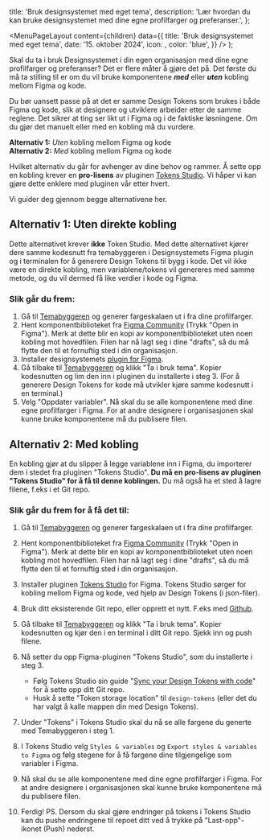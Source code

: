 

  title: 'Bruk designsystemet med eget tema',
  description:
    'Lær hvordan du kan bruke designsystemet med dine egne profilfarger og preferanser.',
};

  <MenuPageLayout
    content={children}
    data={{
      title: 'Bruk designsystemet med eget tema',
      date: '15. oktober 2024',
      icon: <PaletteIcon />,
      color: 'blue',
    }}
  />
);

Skal du ta i bruk Designsystemet i din egen organisasjon med dine egne profilfarger og preferanser? Det er flere måter å gjøre det på. Det første du må ta stilling til er om du vil bruke komponentene **_med_** eller **_uten_** kobling mellom Figma og kode. 

Du bør uansett passe på at det er samme Design Tokens som brukes i både Figma og kode, slik at designere og utviklere arbeider etter de samme reglene. Det sikrer at ting ser likt ut i Figma og i de faktiske løsningene. Om du gjør det manuelt eller med en kobling må du vurdere. 

**Alternativ 1:** _Uten_ kobling mellom Figma og kode \
**Alternativ 2:** _Med_ kobling mellom Figma og kode 

Hvilket alternativ du går for avhenger av dine behov og rammer. Å sette opp en kobling krever en **pro-lisens** av pluginen [Tokens Studio](https://tokens.studio/). Vi håper vi kan gjøre dette enklere med pluginen vår etter hvert.

Vi guider deg gjennom begge alternativene her.


## Alternativ 1: Uten direkte kobling

Dette alternativet krever **ikke** Token Studio. Med dette alternativet kjører dere samme kodesnutt fra temabyggeren i Designsystemets Figma plugin og i terminalen for å generere Design Tokens til bygg i kode. Det vil ikke være en direkte kobling, men variablene/tokens vil genereres med samme metode, og du vil dermed få like verdier i kode og Figma. 


### Slik går du frem:

1. Gå til [Temabyggeren](https://next.theme.designsystemet.no) og generer fargeskalaen ut i fra dine profilfarger.
2. Hent komponentbiblioteket fra [Figma Community](https://www.figma.com/community/file/1322138390374166141/designsystemet-core-ui-kit) (Trykk "Open in Figma"). Merk at dette blir en kopi av komponentbiblioteket uten noen kobling mot hovedfilen. Filen har nå lagt seg i dine "drafts", så du må flytte den til et fornuftig sted i din organisasjon.
3. Installer designsystemets [plugin for Figma](https://www.figma.com/community/plugin/1382044395533039221/designsystemet-beta).
4. Gå tilbake til [Temabyggeren](https://next.theme.designsystemet.no) og klikk "Ta i bruk tema". Kopier kodesnutten og lim den inn i pluginen du installerte i steg 3. (For å generere Design Tokens for kode må utvikler kjøre samme kodesnutt i en terminal.) 
5. Velg "Oppdater variabler". Nå skal du se alle komponentene med dine egne profilfarger i Figma. For at andre designere i organisasjonen skal kunne bruke komponentene må du publisere filen.


## Alternativ 2: Med kobling

En kobling gjør at du slipper å legge variablene inn i Figma, du importerer dem i stedet fra pluginen "Tokens Studio". **Du må en pro-lisens av pluginen "Tokens Studio" for å få til denne koblingen.** Du må også ha et sted å lagre filene, f.eks i et Git repo.


### Slik går du frem for å få det til:

1. Gå til [Temabyggeren](https://next.theme.designsystemet.no) og generer fargeskalaen ut i fra dine profilfarger.

2. Hent komponentbiblioteket fra [Figma Community](https://www.figma.com/community/file/1322138390374166141/designsystemet-core-ui-kit) (Trykk "Open in Figma"). Merk at dette blir en kopi av komponentbiblioteket uten noen kobling mot hovedfilen. Filen har nå lagt seg i dine "drafts", så du må flytte den til et fornuftig sted i din organisasjon.

3. Installer pluginen [Tokens Studio](<https://www.figma.com/community/plugin/843461159747178978/Tokens-Studio-for-Figma-(Figma-Tokens)>) for Figma. Tokens Studio sørger for kobling mellom Figma og kode, ved hjelp av Design Tokens (i json-filer). 

4. Bruk ditt eksisterende Git repo, eller opprett et nytt. F.eks med [Github](https://github.com/new).

5. Gå tilbake til [Temabyggeren](https://next.theme.designsystemet.no) og klikk "Ta i bruk tema". Kopier kodesnutten og kjør den i en terminal i ditt Git repo. Sjekk inn og push filene. 

6. Nå setter du opp Figma-pluginen "Tokens Studio", som du installerte i steg 3. 

    - Følg Tokens Studio sin guide "[Sync your Design Tokens with code](https://docs.tokens.studio/token-storage-and-sync/sync-provider-overview)" for å sette opp ditt Git repo. 
    - Husk å sette "Token storage location" til `design-tokens` (eller det du har valgt å kalle mappen din med Design Tokens).

7. Under "Tokens" i Tokens Studio skal du nå se alle fargene du generte med Temabyggeren i steg 1. 

8. I Tokens Studio velg `Styles & variables` og `Export styles & variables to Figma` og følg stegene for å få fargene dine tilgjengelige som variabler i Figma. 

9. Nå skal du se alle komponentene med dine egne profilfarger i Figma. For at andre designere i organisasjonen skal kunne bruke komponentene må du publisere filen.

9. Ferdig! PS. Dersom du skal gjøre endringer på tokens i Tokens Studio kan du pushe endringene til repoet ditt ved å trykke på "Last-opp"-ikonet (Push) nederst. 